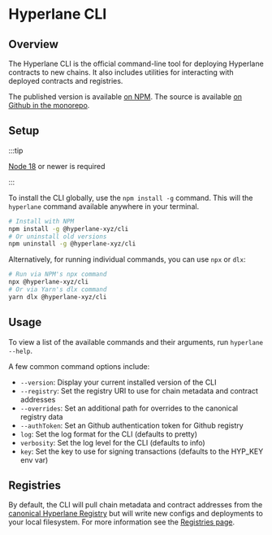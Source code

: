 # Hyperlane CLI

## Overview

The Hyperlane CLI is the official command-line tool for deploying Hyperlane contracts to new chains. It also includes utilities for interacting with deployed contracts and registries.

The published version is available [on NPM](https://www.npmjs.com/package/@hyperlane-xyz/cli). The source is available [on Github in the monorepo](https://github.com/hyperlane-xyz/hyperlane-monorepo/tree/main/typescript/cli).

## Setup

:::tip

 [Node 18](https://nodejs.org/en/download) or newer is required

:::

To install the CLI globally, use the `npm install -g` command. This will the `hyperlane` command available anywhere in your terminal.

```bash
# Install with NPM
npm install -g @hyperlane-xyz/cli
# Or uninstall old versions
npm uninstall -g @hyperlane-xyz/cli
```

Alternatively, for running individual commands, you can use `npx` or `dlx`:

```bash
# Run via NPM's npx command
npx @hyperlane-xyz/cli
# Or via Yarn's dlx command
yarn dlx @hyperlane-xyz/cli
```

## Usage

To view a list of the available commands and their arguments, run `hyperlane --help`.

A few common command options include:
- `--version`: Display your current installed version of the CLI
- `--registry`: Set the registry URI to use for chain metadata and contract addresses
- `--overrides`: Set an additional path for overrides to the canonical registry data
- `--authToken`: Set an Github authentication token for Github registry
- `log`: Set the log format for the CLI (defaults to pretty)
- `verbosity`: Set the log level for the CLI (defaults to info)
- `key`: Set the key to use for signing transactions (defaults to the HYP_KEY env var)

## Registries

By default, the CLI will pull chain metadata and contract addresses from the [canonical Hyperlane Registry](https://github.com/hyperlane-xyz/hyperlane-registry) but will write new configs and deployments to your local filesystem. For more information see the [Registries page](/docs/reference/registries.mdx).
